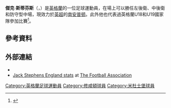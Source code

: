 {{noteTA
|G1=Football
|G2=EPL
|1=zh-hans:斯蒂芬斯; zh-hk:史堤芬斯;
}}
{{Infobox football biography
| name           = 傑克·斯蒂芬斯<br/>Jack Stephens
| image          = Stephens vs Sevilla 2017.jpg
| image_size     = 200
| caption        = 
| fullname       = Jack Stephens<ref>{{cite web |url=https://www.premierleague.com/news/465277 |title=Squads for 2017/18 Premier League confirmed |publisher=Premier League |date=1 September 2017 |accessdate=17 December 2017 |archive-date=2017-09-19 |archive-url=https://web.archive.org/web/20170919224550/https://www.premierleague.com/news/465277 |dead-url=no }}</ref>
| birth_date     = {{birth date and age|1994|01|27|df=y}}<ref>{{cite web |url=https://www.11v11.com/players/jack-stephens-236606/ |title=Jack Stephens |website=11v11.com |publisher=AFS Enterprises |accessdate=17 December 2017 |archive-date=2018-09-11 |archive-url=https://web.archive.org/web/20180911044518/https://www.11v11.com/players/jack-stephens-236606/ |dead-url=no }}</ref>
| birth_place    = [[英格蘭|英格蘭]][[康沃爾郡|康沃爾郡]][[托波因特|托波因特]]
| height         = {{convert|1.85|m|ftin|order=flip}}<ref>{{cite web |url=https://www.premierleague.com/players/4612/Jack-Stephens/overview |title=Jack Stephens: Overview |publisher=Premier League |accessdate=17 December 2017 |archive-date=2019-04-07 |archive-url=https://web.archive.org/web/20190407015257/https://www.premierleague.com/players/4612/Jack-Stephens/overview |dead-url=no }}</ref>
| position       = [[中後衛|中後衛]]
| currentclub    = [[南安普顿足球俱乐部|南安普顿]]
| clubnumber     = 5
| youthyears1    = 2005–2010
| youthclubs1    = [[普利茅斯足球俱乐部|普利茅斯]]
| years1  = 2010–2011 | clubs1 = [[普利茅斯足球俱乐部|普利茅斯]] | caps1 =  5 | goals1 = 0
| years2  = 2011–     | clubs2 = [[南安普顿足球俱乐部|南安普顿]] | caps2 = 91 | goals2 = 4
| years3  = 2014      | clubs3 = → [[斯温登足球俱乐部|斯温登]] | caps3 = 10 | goals3 = 0
| years4  = 2014–2015 | clubs4 = → [[斯温登足球俱乐部|斯温登]] | caps4 = 37 | goals4 = 1
| years5  = 2015–2016 | clubs5 = → [[米德尔斯堡足球俱乐部|米德尔斯堡]] | caps5 = 1  | goals5 = 0
| years6  = 2016      | clubs6 = → [[考文垂足球俱乐部|考文垂]] | caps6 = 16 | goals6 = 0
| nationalyears1 = 2012
| nationalteam1  = 英格蘭U18
| nationalcaps1  = 1
| nationalgoals1 = 0
| nationalyears2 = 2012
| nationalteam2  = 英格蘭U19
| nationalcaps2  = 4
| nationalgoals2 = 0
| nationalyears3 = 2015
| nationalteam3  = 英格蘭U20
| nationalcaps3  = 4
| nationalgoals3 = 0
| nationalyears4 = 2015–2017
| nationalteam4  = [[英格蘭21歲以下足球代表隊|英格蘭U21]]
| nationalcaps4  = 8
| nationalgoals4 = 1
| club-update    = 18:45, 26 July 2020 (UTC)
| nationalteam-update = 
}}
'''傑克·斯蒂芬斯'''（'''{{lang-en|Jack Stephens}}'''，{{bd|1994年|1月27日}}）是[[英格蘭|英格蘭]]的一位足球運動員，在場上可以勝任左後衛、中後衛和防守型中場，現效力於[[英超|英超]]的[[南安普顿足球俱乐部|南安普顿]]。此外他也代表過英格蘭U18和U19國家隊參加比賽<ref name="england">{{cite news |url=http://www.thefa.com/England/All-Teams/Players/S/jack-stephens |title=Jack Stephens |work=England Players |publisher=[[英格蘭足球總會|The Football Association]] |accessdate=22 January 2013 |archive-date=2014-10-10 |archive-url=https://web.archive.org/web/20141010170926/http://www.thefa.com/england/all-teams/players/s/jack-stephens |dead-url=no }}</ref>。

==參考資料==
{{reflist}}
==外部連結==
*{{soccerbase|id=56993}}
*[http://www.thefa.com/England/All-Teams/Players/S/jack-stephens.aspx Jack Stephens England stats] {{Wayback|url=http://www.thefa.com/England/All-Teams/Players/S/jack-stephens.aspx |date=20120311210545 }} at [[英格蘭足球總會|The Football Association]]

{{修咸頓球員名單}}

{{DEFAULTSORT:Stephens, Jack}}
[[Category:英格蘭足球運動員|Category:英格蘭足球運動員]]
[[Category:修咸頓球員|Category:修咸頓球員]]
[[Category:米杜士堡球員|Category:米杜士堡球員]]
